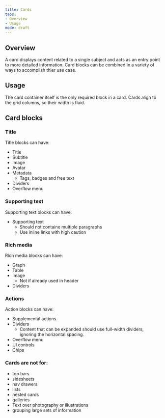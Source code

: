 ```yaml
---
title: Cards
tabs: 
- Overview
- Usage
mode: draft
---
```


## Overview


A card displays content related to a single subject and acts as an entry point to more detailed information. Card blocks can be combined in a variety of ways to accomplish thier use case. 


## Usage

The card container itself is the only required block in a card. 
Cards align to the grid columns, so their width is fluid.


## Card blocks


### Title

Title blocks can have: 
* Title
* Subtitle
* Image 
* Avatar
* Metadata
  * Tags, badges and free text
* Dividers
* Overflow menu


### Supporting text

Supporting text blocks can have: 
* Supporting text
  * Should not containe multiple paragraphs
  * Use inline links with high caution


### Rich media

Rich media blocks can have: 
* Graph
* Table
* Image
  * Not if already used in header
* Dividers


### Actions

Action blocks can have: 
* Supplemental actions
* Dividers
  * Content that can be expanded should use full-width dividers, ignoring the horizontal spacing.
* Overflow menu
* UI controls
* Chips



### Cards are not for: 
* top bars
* sidesheets
* nav drawers
* lists
* nested cards
* galleries
* Text over photography or illustrations 
* grouping large sets of information 
